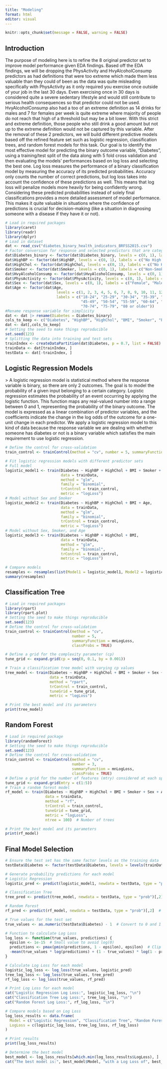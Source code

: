 ```yaml
---
title: "Modeling"
format: html
editor: visual
---
```

```r
knitr::opts_chunk$set(message = FALSE, warning = FALSE)
```
## Introduction
The purpose of modeling here is to refine the 8 original predictor set to improve model performance given EDA findings. Based off the EDA findings, we will be dropping the PhysActivity and HvyAlcoholConsump predictors as had definitions that were too extreme which made them less valuable than they could of been as the data was quite misleading specifically with PhysActivity as it only required you exercise once outside of your job in the last 30 days. Even exercising once in 30 days is considered quite a severe sedentary lifestyle and would still contribute to serious health consequences so that predictor could not be used. HvyAlcoholConsump also had a too of an extreme definition as 14 drinks for males and 7 for females per week is quite extreme where majority of people do not reach that high of a threshold but may be a bit lower. With this strict and extreme definition, those people who still drink a good amount but not up to the extreme definition would not be captured by this variable. After the removal of these 2 predictors, we will build different predictive models based off the refined feature set such as logistic regression, classification trees, and random forest models for this task. Our goal is to identify the most effective model for predicting the binary outcome variable, "Diabetes", using a training/test split of the data along with 5 fold cross validation and then evaluating the models' performances based on log loss and selecting the best one. Log loss measures the performance of a binary classification model by measuring the accuracy of its predicted probabilities. Accuracy only counts the number of correct predictions, but log loss takes into account the confidence of these predictions as well. This means that log loss will penalize models more heavily for being confidently wrong. Considering these predicted probabilities instead of solely final classifications provides a more detailed assessment of model performance. This makes it quite valuable in situations where the confidence of predictions is crucial for decision-making (like a situation in diagnosing someone with a disease if they have it or not).


```r
# Load in required packages
library(caret)
library(readr)
library(dplyr)
# Load in dataset
dat <- read_csv("diabetes_binary_health_indicators_BRFSS2015.csv")
# Factor conversion for response and selected predictors that are categorical
dat$Diabetes_binary <- factor(dat$Diabetes_binary, levels = c(0, 1), labels = c("No.Diabetes", "Diabetes"))
dat$HighBP <- factor(dat$HighBP, levels = c(0, 1), labels = c("No High BP", "High BP"))
dat$HighChol <- factor(dat$HighChol, levels = c(0, 1), labels = c("No High Cholesterol", "High Cholesterol"))
dat$Smoker <- factor(dat$Smoker, levels = c(0, 1), labels = c("Non-Smoker", "Smoker"))
dat$HvyAlcoholConsump <- factor(dat$HvyAlcoholConsump, levels = c(0, 1), labels = c("Non-Heavy Drinker", "Heavy Drinker"))
dat$PhysActivity <- factor(dat$PhysActivity, levels = c(0, 1), labels = c("Has Not Exercised Outside of Work", "Has Exercised Outside of Work"))
dat$Sex <- factor(dat$Sex, levels = c(0, 1), labels = c("Female", "Male"))
dat$Age <- factor(dat$Age, 
                       levels = c(1, 2, 3, 4, 5, 6, 7, 8, 9, 10, 11, 12, 13), 
                       labels = c("18-24", "25-29", "30-34", "35-39", "40-44", 
                                  "45-49", "50-54", "55-59", "60-64", "65-69", 
                                  "70-74", "75-79", "80 or older"))
#Rename response variable for simplicity
dat <- dat |> rename(Diabetes = Diabetes_binary)
cols_to_keep <- c("Diabetes", "HighBP", "HighChol", "BMI", "Smoker", "PhysActivity", "HvyAlcoholConsump", "Sex", "Age")
dat <- dat[,cols_to_keep]
# Setting the seed to make things reproducible
set.seed(123)
# Splitting the data into training and test sets
trainIndex <- createDataPartition(dat$Diabetes, p = 0.7, list = FALSE)
trainData <- dat[trainIndex, ]
testData <- dat[-trainIndex, ]
```


## Logistic Regression Models
\> A logistic regression model is statistical method where the response variable is binary, so there are only 2 outcomes. The goal is to model the probability of a given input belonging to a certain category. Logistic regression estimates the probability of an event occurring by applying the logistic function. This function maps any real-valued number into a range between 0 and 1, representing the probability of the binary outcome. The model is expressed as a linear combination of predictor variables, and the coefficients indicate the change in the log odds of the outcome for a one-unit change in each predictor. We apply a logistic regression model to this kind of data because the response variable we are dealing with whether someone has diabetes or not is a binary variable which satisfies the main requirement to use logistic regression.
```r
# Define the control for cross-validation
train_control <- trainControl(method = "cv", number = 5, summaryFunction = mnLogLoss, classProbs = TRUE)

# Fit logistic regression models with different predictor sets
# Full model
logistic_model1 <- train(Diabetes ~ HighBP + HighChol + BMI + Smoker + Sex + Age,
                         data = trainData,
                         method = "glm",
                         family = "binomial",
                         trControl = train_control,
                         metric = "logLoss")
# Model without Sex and Smoker
logistic_model2 <- train(Diabetes ~ HighBP + HighChol + BMI + Age,
                         data = trainData,
                         method = "glm",
                         family = "binomial",
                         trControl = train_control,
                         metric = "logLoss")
# Model without Sex, Smoker, and Age
logistic_model3 <- train(Diabetes ~ HighBP + HighChol + BMI,
                         data = trainData,
                         method = "glm",
                         family = "binomial",
                         trControl = train_control,
                         metric = "logLoss")

# Compare models
resamples <- resamples(list(Model1 = logistic_model1, Model2 = logistic_model2, Model3 = logistic_model3))
summary(resamples)
```



## Classification Tree
```r
# Load in required packages
library(rpart)
library(rpart.plot)
# Setting the seed to make things reproducible
set.seed(123)
# Define the control for cross-validation
train_control <- trainControl(method = "cv", 
                              number = 5, 
                              summaryFunction = mnLogLoss, 
                              classProbs = TRUE)

# Define a grid for the complexity parameter (cp)
tune_grid <- expand.grid(cp = seq(0, 0.1, by = 0.001))

# Train a classification tree model with varying cp values
tree_model <- train(Diabetes ~ HighBP + HighChol + BMI + Smoker + Sex + Age,
                    data = trainData,
                    method = "rpart",
                    trControl = train_control,
                    tuneGrid = tune_grid,
                    metric = "logLoss")

# Print the best model and its parameters
print(tree_model)
```


## Random Forest
```r
# Load in required package
library(randomForest)
# Setting the seed to make things reproducible
set.seed(123)
# Define the control for cross-validation
train_control <- trainControl(method = "cv", 
                              number = 3, 
                              summaryFunction = mnLogLoss, 
                              classProbs = TRUE)
# Define a grid for the number of features (mtry) considered at each split
tune_grid <- expand.grid(mtry = c(1:5))
# Train a random forest model
rf_model <- train(Diabetes ~ HighBP + HighChol + BMI + Smoker + Sex + Age,
                  data = trainData,
                  method = "rf",
                  trControl = train_control,
                  tuneGrid = tune_grid,
                  metric = "logLoss",
                  ntree = 100)  # Number of trees

# Print the best model and its parameters
print(rf_model)
```


## Final Model Selection
```r
# Ensure the test set has the same factor levels as the training data
testData$Diabetes <- factor(testData$Diabetes, levels = levels(trainData$Diabetes))

# Generate probability predictions for each model
# Logistic Regression
logistic_pred <- predict(logistic_model1, newdata = testData, type = "prob")[,2]  # Probability of "Diabetes"

# Classification Tree
tree_pred <- predict(tree_model, newdata = testData, type = "prob")[,2]  # Probability of "Diabetes"

# Random Forest
rf_pred <- predict(rf_model, newdata = testData, type = "prob")[,2]  # Probability of "Diabetes"

# True values for the test set
true_values <- as.numeric(testData$Diabetes) - 1  # Convert to 0 and 1

# Function to calculate Log Loss
log_loss <- function(true_values, predictions) {
  epsilon <- 1e-15  # Small value to avoid log(0)
  predictions <- pmax(pmin(predictions, 1 - epsilon), epsilon)  # Clip predictions
  -mean(true_values * log(predictions) + (1 - true_values) * log(1 - predictions))
}

# Calculate Log Loss for each model
logistic_log_loss <- log_loss(true_values, logistic_pred)
tree_log_loss <- log_loss(true_values, tree_pred)
rf_log_loss <- log_loss(true_values, rf_pred)

# Print Log Loss for each model
cat("Logistic Regression Log Loss:", logistic_log_loss, "\n")
cat("Classification Tree Log Loss:", tree_log_loss, "\n")
cat("Random Forest Log Loss:", rf_log_loss, "\n")

# Compare models based on Log Loss
log_loss_results <- data.frame(
  Model = c("Logistic Regression", "Classification Tree", "Random Forest"),
  LogLoss = c(logistic_log_loss, tree_log_loss, rf_log_loss)
)

# Print results
print(log_loss_results)

# Determine the best model
best_model <- log_loss_results[which.min(log_loss_results$LogLoss), ]
cat("The best model is:", best_model$Model, "with a Log Loss of", best_model$LogLoss, "\n")
```

